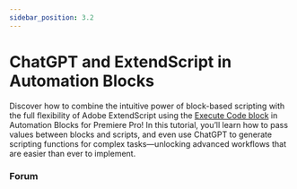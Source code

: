 ```yaml
---
sidebar_position: 3.2
---
```



# ChatGPT and ExtendScript in Automation Blocks

Discover how to combine the intuitive power of block-based scripting with the full flexibility of Adobe ExtendScript using the [Execute Code block](../block-reference/prOther.mdx#execute-code-pr_execute_code) in Automation Blocks for Premiere Pro! In this tutorial, you’ll learn how to pass values between blocks and scripts, and even use ChatGPT to generate scripting functions for complex tasks—unlocking advanced workflows that are easier than ever to implement.
<Youtube id="o85ggu5D8Xw" />

### Forum

<RoundButton
  url="https://community.adobe.com/t5/premiere-pro-discussions/automation-blocks-play-down-timeline/m-p/15313465#M560901"
  label="Open Related Forum Discussion"
/>


